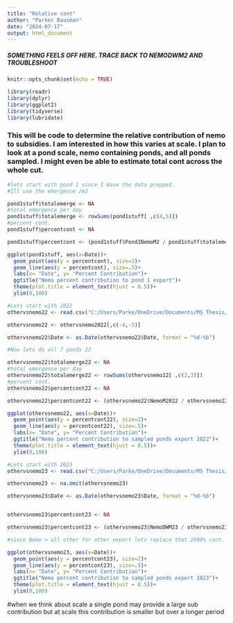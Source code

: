 ```yaml
---
title: "Relative cont"
author: "Parker Bausman"
date: "2024-07-17"
output: html_document
---
```




##### SOMETHING FEELS OFF HERE. TRACE BACK TO NEMODWM2 AND TROUBLESHOOT 

```r
knitr::opts_chunk$set(echo = TRUE)
```

```r
library(readr)
library(dplyr)
library(ggplot2)
library(tidyverse)
library(lubridate)
```

### This will be code to determine the relative contribution of nemo to subsidies. I am interested in how this varies at scale. I plan to look at a pond scale, nemo containing ponds, and all ponds sampled. I might even be able to estimate total cont across the whole cut. 

```r
#lets start with pond 1 since I Have the data prepped. 
#Ill use the emergence /m2 

pond1stuff$totalemerge <- NA
#total emergence per day 
pond1stuff$totalemerge <- rowSums(pond1stuff[ ,c(4,5)])
#percent cont. 
pond1stuff$percentcont <- NA

pond1stuff$percentcont <- (pond1stuff$Pond1NemoM2 / pond1stuff$totalemerge)*100
```

```r
ggplot(pond1stuff, aes(x=Date))+ 
  geom_point(aes(y = percentcont), size=2)+
  geom_line(aes(y = percentcont), size=.5)+ 
  labs(x= "Date", y= "Percent Contribution")+
  ggtitle("Nemo percent contribution to pond 1 export")+
  theme(plot.title = element_text(hjust = 0.5))+
  ylim(0,100)
```

```r
#Lets start with 2022 
othervsnemo22 <- read.csv("C:/Users/Parke/OneDrive/Documents/MS Thesis/Data/2022-Nemo-Other-m2.csv" , header = TRUE)

othervsnemo22 <- othervsnemo2022[,c(-4,-5)]

othervsnemo22$Date <- as.Date(othervsnemo22$Date, format = "%d-%b")
```



```r
#Now lets do all 7 ponds 22

othervsnemo22$totalemerge22 <- NA
#total emergence per day 
othervsnemo22$totalemerge22 <- rowSums(othervsnemo22[ ,c(2,3)])
#percent cont. 
othervsnemo22$percentcont22 <- NA

othervsnemo22$percentcont22 <- (othervsnemo22$NemoM2022 / othervsnemo22$totalemerge22)*100
```

```r
ggplot(othervsnemo22, aes(x=Date))+ 
  geom_point(aes(y = percentcont22), size=2)+
  geom_line(aes(y = percentcont22), size=.5)+ 
  labs(x= "Date", y= "Percent Contribution")+
  ggtitle("Nemo percent contribution to sampled ponds export 2022")+
  theme(plot.title = element_text(hjust = 0.5))+
  ylim(0,100)
```
```r
#Lets start with 2023 
othervsnemo23 <- read.csv("C:/Users/Parke/OneDrive/Documents/MS Thesis/Data/2023-Nemo-Other-m2.csv" , header = TRUE)

othervsnemo23 <- na.omit(othervsnemo23)

othervsnemo23$Date <- as.Date(othervsnemo23$Date, format = "%d-%b")


othervsnemo23$percentcont23 <- NA

othervsnemo23$percentcont23 <- (othervsnemo23$NemoDWM23 / othervsnemo23$OtherDWM23)*100

#since Nemo > all other for other export lets replace that 2000% cont. value with a placeholder 100 

```

```r

ggplot(othervsnemo23, aes(x=Date))+ 
  geom_point(aes(y = percentcont23), size=2)+
  geom_line(aes(y = percentcont23), size=.5)+ 
  labs(x= "Date", y= "Percent Contribution")+
  ggtitle("Nemo percent contribution to sampled ponds export 2023")+
  theme(plot.title = element_text(hjust = 0.5))+
  ylim(0,100)
```

#when we think about scale a single pond may provide a large sub contribution but at scale this contribution is smaller but over a longer period 
